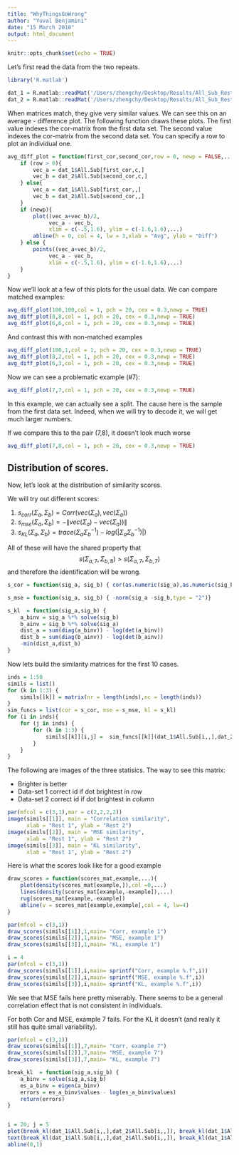 ```yaml
---
title: "WhyThingsGoWrong"
author: "Yuval Benjamini"
date: "15 March 2018"
output: html_document
---
```


```r
knitr::opts_chunk$set(echo = TRUE)
```

Let's first read the data from the two repeats.
```r

library('R.matlab')

dat_1 = R.matlab::readMat('/Users/zhengchy/Desktop/Results/All_Sub_Rest1.mat')
dat_2 = R.matlab::readMat('/Users/zhengchy/Desktop/Results/All_Sub_Rest2.mat')

```

When matrices match, they give very similar values. We 
can see this on an average - difference plot.
The following function draws these plots. 
The first value indexes the cor-matrix from the first data set. The second value indexes the cor-matrix from the second data set.
You can specify a row to plot an individual one.

```r

avg_diff_plot = function(first_cor,second_cor,row = 0, newp = FALSE,...) {
    if (row > 0){
        vec_a = dat_1$All.Sub[first_cor,c,]
        vec_b = dat_2$All.Sub[second_cor,c,]
    } else{
        vec_a = dat_1$All.Sub[first_cor,,]
        vec_b = dat_2$All.Sub[second_cor,,]
    }
    if (newp){
        plot((vec_a+vec_b)/2,
             vec_a - vec_b,
             xlim = c(-.5,1.6), ylim = c(-1.6,1.6),...)
        abline(h = 0, col = 4, lw = 3,xlab = "Avg", ylab = "Diff")
    } else {
        points((vec_a+vec_b)/2,
             vec_a - vec_b,
             xlim = c(-.5,1.6), ylim = c(-1.6,1.6),...)
    }
}
```

Now we'll look at a few of this plots for the usual data. 
We can compare matched examples: 
```r
avg_diff_plot(100,100,col = 1, pch = 20, cex = 0.3,newp = TRUE)
avg_diff_plot(8,8,col = 1, pch = 20, cex = 0.3,newp = TRUE)
avg_diff_plot(6,6,col = 1, pch = 20, cex = 0.3,newp = TRUE)
```

And contrast this with non-matched examples
```r
avg_diff_plot(100,1,col = 1, pch = 20, cex = 0.3,newp = TRUE)
avg_diff_plot(8,2,col = 1, pch = 20, cex = 0.3,newp = TRUE)
avg_diff_plot(6,3,col = 1, pch = 20, cex = 0.3,newp = TRUE)
```

Now we can see a problematic example (#7):
```r
avg_diff_plot(7,7,col = 1, pch = 20, cex = 0.3,newp = TRUE)
```
In this example, we can actually see a split. 
The cause here is the sample from the first data set. Indeed, when we will try to decode it, we will get much larger numbers. 


If we compare this to the pair (7,8), it doesn't look much worse
```r
avg_diff_plot(7,8,col = 1, pch = 20, cex = 0.3,newp = TRUE)
```


## Distribution of scores.
Now, let's look at the distribution of similarity scores.

We will try out different scores:

1.  $s_{corr}(\Sigma_a, \Sigma_b) =   Corr(vec(\Sigma_a),vec(\Sigma_a))$
2.  $s_{mse}(\Sigma_a, \Sigma_b) =   -\|vec(\Sigma_a)-vec(\Sigma_a))\|$
3.  $s_{KL}(\Sigma_a, \Sigma_b) = trace(\Sigma_a \Sigma_b^{-1}) - log(|\Sigma_a \Sigma_b^{-1})|)$

All of these will have the shared property that 
$$ s(\Sigma_{a,7}, \Sigma_{b,8}) > s(\Sigma_{a,7}, \Sigma_{b,7}) $$
and therefore the identification will be wrong.

```r
s_cor = function(sig_a, sig_b) { cor(as.numeric(sig_a),as.numeric(sig_b))}   

s_mse = function(sig_a, sig_b) { -norm(sig_a -sig_b,type = "2")}

s_kl  = function(sig_a,sig_b) {
    a_binv = sig_a %*% solve(sig_b)
    b_ainv = sig_b %*% solve(sig_a)
    dist_a = sum(diag(a_binv)) - log(det(a_binv))
    dist_b = sum(diag(b_ainv)) - log(det(b_ainv))
    -min(dist_a,dist_b)
}


```

Now lets build the similarity matrices for the first 10 cases. 

```r
inds = 1:50
simils = list()
for (k in 1:3) { 
    simils[[k]] = matrix(nr = length(inds),nc = length(inds))
}
sim_funcs = list(cor = s_cor, mse = s_mse, kl = s_kl)
for (i in inds){
    for (j in inds) {
        for (k in 1:3) {
            simils[[k]][i,j] =  sim_funcs[[k]](dat_1$All.Sub[i,,],dat_2$All.Sub[j,,])
        }
    }
}


```

The following are images of the three statisics.
The way to see this matrix: 

- Brighter is better
- Data-set 1 correct id if dot brightest in *row*
- Data-set 2 correct id if dot brightest in *column*

```r
par(mfcol = c(3,1),mar = c(2,2,2,2))
image(simils[[1]], main = "Correlation similarity",
      xlab = "Rest 1", ylab = "Rest 2")
image(simils[[2]], main = "MSE similarity",
      xlab = "Rest 1", ylab = "Rest 2")
image(simils[[3]], main = "KL similarity",
      xlab = "Rest 1", ylab = "Rest 2")

```

Here is what the scores look like for a good example
```r
draw_scores = function(scores_mat,example,...){
    plot(density(scores_mat[example,]),col =0,...)
    lines(density(scores_mat[example,-example]),...)
    rug(scores_mat[example,-example])
    abline(v = scores_mat[example,example],col = 4, lw=4)
}

par(mfcol = c(3,1))
draw_scores(simils[[1]],1,main= "Corr, example 1")
draw_scores(simils[[2]],1,main= "MSE, example 1")
draw_scores(simils[[3]],1,main= "KL, example 1")

i = 4
par(mfcol = c(3,1))
draw_scores(simils[[1]],i,main= sprintf("Corr, example %.f",i))
draw_scores(simils[[2]],i,main= sprintf("MSE, example %.f",i))
draw_scores(simils[[3]],i,main= sprintf("KL, example %.f",i))

```
We see that MSE fails here pretty miserably. 
There seems to be a general correlation effect that is not consistent in individuals. 


For both Cor and MSE, example 7 fails.
For the KL it doesn't (and really it still has quite small variability).

```r
par(mfcol = c(3,1))
draw_scores(simils[[1]],7,main= "Corr, example 7")
draw_scores(simils[[2]],7,main= "MSE, example 7")
draw_scores(simils[[3]],7,main= "KL, example 7")
```


```r
break_kl  = function(sig_a,sig_b) {
    a_binv = solve(sig_a,sig_b)
    es_a_binv = eigen(a_binv) 
    errors = es_a_binv$values - log(es_a_binv$values)
    return(errors)
}


i = 20; j = 5
plot(break_kl(dat_1$All.Sub[i,,],dat_2$All.Sub[i,,]), break_kl(dat_1$All.Sub[i,,],dat_2$All.Sub[j,,]),col = 0)
text(break_kl(dat_1$All.Sub[i,,],dat_2$All.Sub[i,,]), break_kl(dat_1$All.Sub[i,,],dat_2$All.Sub[j,,]),cex = 0.5)
abline(0,1)
```



